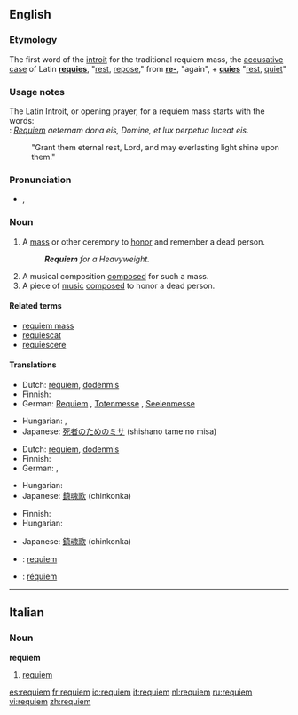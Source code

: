 {{wikipedia}}
==English==

===Etymology===
The first word of the [[introit]] for the traditional requiem mass, the [[accusative case]] of Latin '''[[requies]]''', "[[rest]], [[repose]]," from '''[[re-]]''', "again", + '''[[quies]]''' "[[rest]], [[quiet]]"

===Usage notes===
The Latin Introit, or opening prayer, for a requiem mass starts with the words:<br>
: ''[[Requiem]] aeternam dona eis, Domine, et lux perpetua luceat eis.''
: "Grant them eternal rest, Lord, and may everlasting light shine upon them."

===Pronunciation===
* {{IPA|/ˈrɛkwiˌɛm/|/ˈrɛkwi.əm/}}, {{SAMPA|/"rEkwi%Em/|/"rEkwi.@m/}}

===Noun===
{{en-noun}}

# A [[mass]] or other ceremony to [[honor]] and remember a dead person.
#: '''''Requiem''' for a Heavyweight.''
# A musical composition [[composed]] for such a mass.
# A piece of [[music]] [[composed]] to honor a dead person.  <!--specifically not religious mourners-->

====Related terms====
* [[requiem mass]]
* [[requiescat]]
* [[requiescere]]

====Translations====
{{trans-top|a mass or other ceremony to honor and remember a dead person}}
* Dutch: [[requiem#Dutch|requiem]], [[dodenmis]]
* Finnish: {{t-|fi|sielunmessu}}
* German: [[Requiem#German|Requiem]] {{n}}, [[Totenmesse]] {{f}}, [[Seelenmesse]] {{f}}
{{trans-mid}}
* Hungarian: {{t|hu|rekviem}}, {{t|hu|gyászmise}}
* Japanese: [[死者のためのミサ]] (shishano tame no misa)
{{trans-bottom}}

{{trans-top|a musical composition composed for such a mass}}
* Dutch: [[requiem#Dutch|requiem]], [[dodenmis]]
* Finnish: {{t-|fi|requiem}}
* German: {{t+|de|Requiem|n}}, {{t+|de|Totenmesse|f}}
{{trans-mid}}
* Hungarian: {{t|hu|rekviem}}
* Japanese: [[鎮魂歌]] (chinkonka)
{{trans-bottom}}

{{trans-top|a piece of music composed to honor a dead person}}
* Finnish: {{t-|fi|requiem}}
* Hungarian: {{t|hu|rekviem}}
{{trans-mid}}
* Japanese: [[鎮魂歌]] (chinkonka)
{{trans-bottom}}

{{checktrans-top}}
* {{ttbc|Italian}}: [[requiem#Italian|requiem]]
* {{ttbc|Spanish}}: [[réquiem]]
{{trans-bottom}}

----

==Italian==

===Noun===
'''requiem'''  {{m}}

# [[requiem#English|requiem]]

[[es:requiem]]
[[fr:requiem]]
[[io:requiem]]
[[it:requiem]]
[[nl:requiem]]
[[ru:requiem]]
[[vi:requiem]]
[[zh:requiem]]